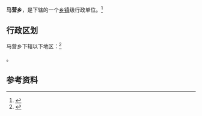 {{中国乡级行政区|14/06/21/201/000}}

'''马营乡'''，是{{PRC admin/fullname|14/06/21/201/000|3}}下辖的一个[[乡镇|乡镇]]级行政单位。<ref>{{PRC admin/ref sgc|{{PRC admin/parent|14/06/21/201/000}}}}</ref>

== 行政区划 ==

马营乡下辖以下地区：<ref>{{PRC admin/ref sgc|14/06/21/201/000}}</ref>

{{PRC admin/children|14/06/21/201/000}}。

== 参考资料 ==

{{reflist}}

{{行政区划小作品}}
{{PRC admin/navcat|14/06/21/201/000}}